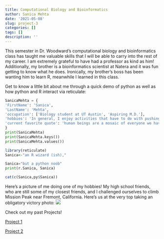 ```yaml
---
title: Computational Biology and Bioinformatics
author: Sanica Mehta
date: '2021-05-08'
slug: project-3
categories: []
tags: []
description: ''
---
```

This semester in Dr. Woodward's computational biology and bioinformatics class has taught me valuable skills that I will be able to carry into the rest of my career. I am extremely grateful to have had a professor as kind as him! Additionally, my brother is a bioinformatics scientist at Natera and it was fun getting to know what he does. Ironically, my brother's boss has been wanting him to learn R, meanwhile I learned in this class.


Get to know a little bit about me through a quick demo of python as well as how python and R interact via reticulate:

```python
SanicaMehta = {
'FirstName': 'Sanica',
'LastName': 'Mehta',
'occupation': ['Biology student at UT Austin', 'Aspiring M.D.'],
'hobbies': 'In general, I enjoy activities that have to do with pushing myself and exploring uncharted territory. Whether that be going to a restaurant alone and reading a book or simply navigating a new city!',
'current favorite quote': 'human beings are a mosaic of everyone we have ever met, you are the living memory of every person that has ever mattered to you - anonymous'
}
print(SanicaMehta)
print(SanicaMehta.keys())
print(SanicaMehta.values())
```

```R
library(reticulate)
Sanica<-"an R wizard (ish),"
```

```python
Sanica="but a python noob"
print(r.Sanica, Sanica)
```

```R
cat(c(Sanica,py$Sanica))
```


Here's a picture of me doing one of my hobbies! My high school friends, who are still some of my closest friends, and I challenged ourselves to climb Mission Peak near Fremont, California. Here's us at the very top taking an obligatory victory photo:
![](/post/2021-05-08-project-3_files/20954072_1929123490669234_5401747164753277206_n.jpg)

Check out my past Projects! 

[Project 1](/project/project1/)

[Project 2](/project/project2/)